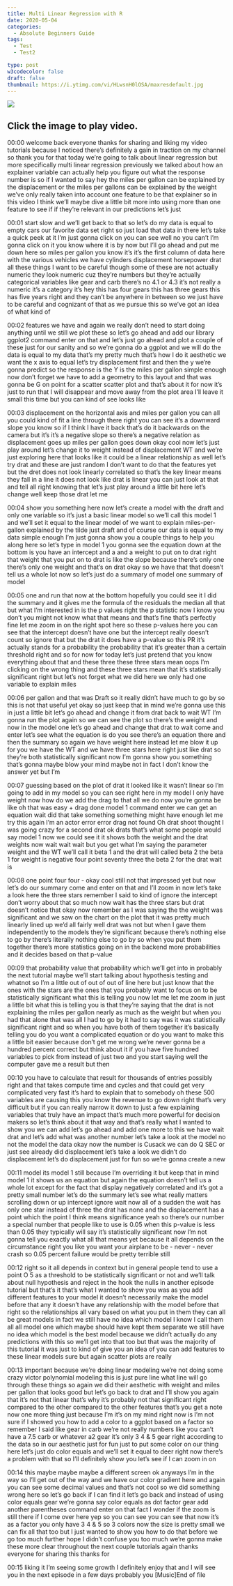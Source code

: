 ```yaml
---
title: Multi Linear Regression with R
date: 2020-05-04
categories:
  - Absolute Beginners Guide
tags:
  - Test
  - Test2

type: post
w3codecolor: false
draft: false
thumbnail: https://i.ytimg.com/vi/HLwsnH0lOSA/maxresdefault.jpg
---
```


<a href="https://www.youtube.com/watch?v=HLwsnH0lOSA">
<img src="https://i.ytimg.com/vi/HLwsnH0lOSA/maxresdefault.jpg">
</a>



## Click the image to play video.



00:00
welcome back everyone thanks for sharing
and liking my video tutorials because I noticed there's definitely a gain in
traction on my channel so thank you for that today we're going to talk about
linear regression but more specifically multi linear regression previously we
talked about how an explainer variable can actually help you figure out what
the response number is so if I wanted to say hey the miles per gallon can be
explained by the displacement or the miles per gallons can be explained by
the weight we've only really taken into account one feature to be that explainer
so in this video I think we'll maybe dive a little bit more into using more
than one feature to see if if they're relevant in our predictions let's just

00:01
start slow and we'll get back to that so let's do my data is equal to empty cars
our favorite data set right so just load that data in there let's take a quick
peek at it I'm just gonna click on you can see well no you can't I'm gonna
click on it you know where it is by now but I'll go ahead and put me down here
so miles per gallon you know it's it's the first column of data here with the
various vehicles we have cylinders displacement horsepower drat all these
things I want to be careful though some of these are not actually numeric they
look numeric cuz they're numbers but they're actually categorical variables
like gear and carb there's no 4.1 or 4.3 it's not really a numeric it's a
category it's hey this has four gears this has three gears this has five years
right and they can't be anywhere in between so we just have to be careful and
cognizant of that as we pursue this so we've got an idea of what kind of

00:02
features we have and again we really don't need to start doing anything until
we still we plot these so let's go ahead and add our library ggplot2 command
enter on that and let's just go ahead and plot a couple of these just for our
sanity and so we're gonna do a ggplot and we will do the data is
equal to my data that's my pretty much that's how I do it aesthetic we want the
x axis to equal let's try displacement first and then
the y we're gonna predict so the response is the Y is the miles per
gallon simple enough now don't forget we have to add a geometry to this layout
and that was gonna be G on point for a scatter scatter plot and that's about it
for now it's just to run that I will disappear and move away from the plot
area I'll leave it small this time but you can kind of see looks like

00:03
displacement on the horizontal axis and miles per gallon you can all you could
kind of fit a line through there right you can see it's a downward slope you
know so if I think I have it back that's do it backwards on the camera but it's
it's a negative slope so there's a negative relation as displacement goes
up miles per gallon goes down okay cool now let's just play around let's change
it to weight instead of displacement WT and we're just exploring here that looks
like it could be a linear relationship as well let's try drat and these are
just random I don't want to do that the features yet but the dret does not look
linearly correlated so that's the key linear means they fall in a line it does
not look like drat is linear you can just look at that and tell all right
knowing that let's just play around a little bit here
let's change well keep those drat let me

00:04
show you something here now let's create a model with the draft and only one
variable so it's just a basic linear model so we'll call this model 1 and
we'll set it equal to the linear model of we want to explain miles-per-gallon
explained by the tilde just draft and of course our data is equal to my data
simple enough I'm just gonna show you a couple things to help you along here so
let's type in model 1 you gonna see the equation down at the
bottom is you have an intercept and a and a weight to put on to drat right
that weight that you put on to drat is like the slope because there's only one
there's only one weight and that's on drat okay so we have that that doesn't
tell us a whole lot now so let's just do a summary of model one summary of model

00:05
one and run that now at the bottom hopefully you could see it I did the
summary and it gives me the formula of the residuals the median all that but
what I'm interested in is the p values right the p statistic now I know you
don't you might not know what that means and that's fine that's perfectly fine
let me zoom in on the right spot here so
these p-values here you can see that the intercept doesn't have one but the
intercept really doesn't count so ignore
that but the drat it does have a p-value so this PR it's actually stands for a
probability the probability that it's greater than a certain threshold right
and so for now for today let's just pretend that you know everything about
that and these three these three stars mean oops I'm clicking on the wrong
thing and these three stars mean that it's statistically significant right but
let's not forget what we did here we only had one variable to explain miles

00:06
per gallon and that was Draft so it really didn't have much to go by so this
is not that useful yet okay so just keep that in mind we're gonna
use this in just a little bit let's go ahead and change it from drat back to
wait WT I'm gonna run the plot again so we can see the plot so there's the
weight and now in the model one let's go ahead and change that drat to wait come
and enter let's see what the equation is
do you see there's an equation there and
then the summary so again we have weight here instead let me blow it up for you
we have the WT and we have three stars here right just like drat so they're
both statistically significant now I'm gonna show you something that's gonna
maybe blow your mind maybe not in fact I don't know the answer yet but I'm

00:07
guessing based on the plot of drat it looked like it wasn't linear so I'm
going to add in my model so you can see right here in my model I only have
weight now how do we add the drag to that all we do now you're gonna be like
oh that was easy + drag done model 1 command enter we can get an equation
wait did that take something something might have enough let me try this again
I'm an actor error error drag not found Oh drat
shoot thought I was going crazy for a second drat ok drats that's what some
people would say model 1 now we could see it it shows both the weight and the
drat weights now wait wait wait but you get what I'm saying the parameter weight
and the WT we'll call it beta 1 and the drat will called beta 2 the beta 1 for
weight is negative four point seventy three the beta 2 for the drat wait is

00:08
one point four four - okay cool still not that impressed yet but now let's do
our summary come and enter on that and I'll zoom in now let's take a look here
the three stars remember I said to kind of ignore the intercept don't worry
about that so much now wait has the three stars but drat doesn't notice that
okay now remember as I was saying the the weight was significant and we saw on
the chart on the plot that it was pretty much linearly lined up we'd all fairly
well drat was not but when I gave them independently to the models they're
significant because there's nothing else to go by there's literally nothing else
to go by so when you put them together there's more statistics going on in the
backend more probabilities and it decides based on that p-value

00:09
that probability value that probability which we'll get into in probably the
next tutorial maybe we'll start talking about hypothesis testing and whatnot so
I'm a little out of out of out of line here but just know that the ones with
the stars are the ones that you probably want to focus on to be statistically
significant what this is telling you now let me let me zoom in just a little bit
what this is telling you is that they're saying that the drat is not explaining
the miles per gallon nearly as much as the weight but when you had that alone
that was all I had to go by it had to say was it was statistically significant
right and so when you have both of them together it's basically telling you do
you want a complicated equation or do you want to make this a little bit
easier because don't get me wrong we're never gonna be a hundred percent correct
but think about it if you have five hundred variables to pick from instead
of just two and you start saying well the computer gave me a result but then

00:10
you have to calculate that result for thousands of entries possibly right and
that takes compute time and cycles and that could get very complicated very
fast it's hard to explain that to somebody
oh these 500 variables are causing this you know the revenue to go down right
that's very difficult but if you can really narrow it down to just a few
explaining variables that truly have an impact that's much more powerful for
decision makers so let's think about it that way and that's really what I wanted
to show you we can add let's go ahead and add one more to this we have wait
drat and let's add what was another number let's take a look at the model no
not the model the data okay now the number is Cusack we can do
Q SEC or just see already did displacement let's take a look we didn't
do displacement let's do displacement just for fun so we're gonna create a new

00:11
model its model 1 still because I'm overriding it but keep that in mind
model 1 it shows us an equation but again the equation doesn't tell us a
whole lot except for the fact that display negatively correlated and it's got a
pretty small number let's do the summary let's see what really matters
scrolling down or up intercept ignore wait now all of a sudden the wait has
only one star instead of three the drat has none and the displacement
has a point which the point I think means significance yeah so there's our
number a special number that people like to use is 0.05
when this p-value is less than 0.05 they typically will say it's statistically
significant now I'm not gonna tell you exactly what all that means yet because
it all depends on the circumstance right you like you want your airplane to be -
never - never crash so 0.05 percent failure would be pretty terrible still

00:12
right so it all depends in context but in general people tend to use a point O
5 as a threshold to be statistically significant or not and we'll talk about
null hypothesis and reject in the hook the nulls in another episode tutorial
but that's it that's what I wanted to show you was as you add different
features to your model it doesn't necessarily make the model before that
any it doesn't have any relationship with the model before that right so the
relationships all vary based on what you
put in them they can all be great models in fact we still have no idea which
model I know I call them all all model one which maybe should have kept them
separate we still have no idea which model is the best model because we
didn't actually do any predictions with this so we'll get into that too but that
was the majority of this tutorial it was just to kind of give you an idea of you
can add features to these linear models sure but again scatter plots are really

00:13
important because we're doing linear modeling we're not doing some crazy
victor polynomial modeling this is just pure line what line will go through
these things so again we did their aesthetic with weight and miles per
gallon that looks good but let's go back to drat and I'll show you again that
it's not that linear that's why it's probably not that significant right
compared to the other compared to the other features that's
you get a note now one more thing just because I'm it's on my mind right now is
I'm not sure if I showed you how to add a color to a ggplot based on a factor so
remember I said like gear in carb we're not really numbers like you can't have a
7.5 carb or whatever a2 gear it's only 3
4 &amp; 5 gear right according to the data
so in our aesthetic just for fun just to put some color on our thing here let's
just do color equals and we'll set it equal to deer right now there's a
problem with that so I'll definitely show you let's see if I can zoom in on

00:14
this maybe maybe maybe a different screen ok anyways I'm in the way so I'll
get out of the way and we have our color
gradient here and again you can see some
decimal values and that's not cool so we did something wrong here so let's go
back if I can find it let's go back and instead of using color
equals gear we're gonna say color equals as dot factor gear add another
parentheses command enter on that fact I wonder if the zoom is still there if I
come over here yep so you can see you can see that now it's as a factor you
only have 3 4 &amp; 5 so 3 colors now the
size is pretty small we can fix all that
too but I just wanted to show you how to do that before we go too much further
hope I didn't confuse you too much we're gonna make these more clear throughout
the next couple tutorials again thanks everyone for sharing this thanks for

00:15
liking it I'm seeing some growth I definitely enjoy that and I will see you
in the next episode in a few days probably you [Music]End of file

